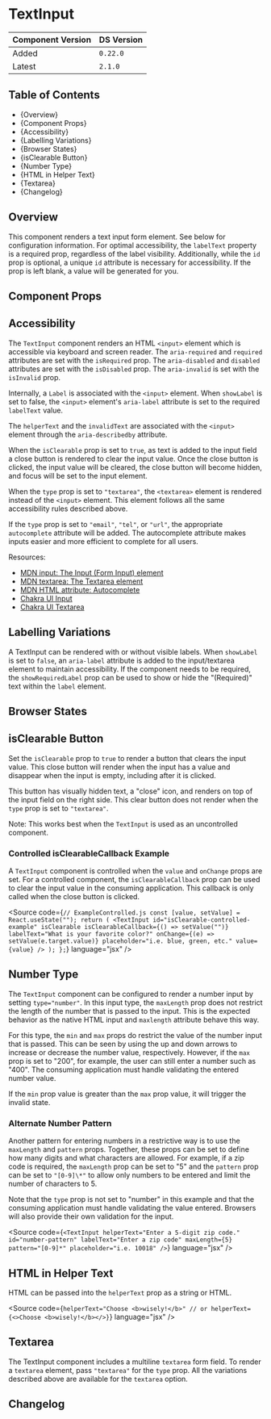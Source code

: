 

<Meta of={TextInputStories} />

# TextInput

| Component Version | DS Version |
| ----------------- | ---------- |
| Added             | `0.22.0`   |
| Latest            | `2.1.0`    |

## Table of Contents

- {<Link href="#overview" target="_self">Overview</Link>}
- {<Link href="#component-props" target="_self">Component Props</Link>}
- {<Link href="#accessibility" target="_self">Accessibility</Link>}
- {<Link href="#labelling-variations" target="_self">Labelling Variations</Link>}
- {<Link href="#browser-states" target="_self">Browser States</Link>}
- {<Link href="#isclearable-button" target="_self">isClearable Button</Link>}
- {<Link href="#number-type" target="_self">Number Type</Link>}
- {<Link href="#html-in-helper-text" target="_self">HTML in Helper Text</Link>}
- {<Link href="#textarea" target="_self">Textarea</Link>}
- {<Link href="#changelog" target="_self">Changelog</Link>}

## Overview

<Description of={TextInputStories} />

This component renders a text input form element. See below for configuration
information. For optimal accessibility, the `labelText` property is a required
prop, regardless of the label visibility. Additionally, while the `id` prop is
optional, a unique `id` attribute is necessary for accessibility. If the prop
is left blank, a value will be generated for you.

## Component Props

<Canvas of={TextInputStories.WithControls} />

<ArgTypes of={TextInputStories.WithControls} />

## Accessibility

The `TextInput` component renders an HTML `<input>` element which is accessible
via keyboard and screen reader. The `aria-required` and `required` attributes are
set with the `isRequired` prop. The `aria-disabled` and `disabled` attributes are
set with the `isDisabled` prop. The `aria-invalid` is set with the `isInvalid`
prop.

Internally, a `Label` is associated with the `<input>` element. When `showLabel`
is set to false, the `<input>` element's `aria-label` attribute is set to the
required `labelText` value.

The `helperText` and the `invalidText` are associated with the `<input>` element
through the `aria-describedby` attribute.

When the `isClearable` prop is set to `true`, as text is added to the input
field a close button is rendered to clear the input value. Once the close button
is clicked, the input value will be cleared, the close button will become hidden,
and focus will be set to the input element.

When the `type` prop is set to `"textarea"`, the `<textarea>` element
is rendered instead of the `<input>` element. This element follows all the same
accessibility rules described above.

If the `type` prop is set to `"email"`, `"tel"`, or `"url"`, the appropriate
`autocomplete` attribute will be added. The autocomplete attribute makes inputs
easier and more efficient to complete for all users.

Resources:

- [MDN input: The Input (Form Input) element](https://developer.mozilla.org/en-US/docs/Web/HTML/Element/input)
- [MDN textarea: The Textarea element](https://developer.mozilla.org/en-US/docs/Web/HTML/Element/textarea)
- [MDN HTML attribute: Autocomplete](https://developer.mozilla.org/en-US/docs/Web/HTML/Attributes/autocomplete)
- [Chakra UI Input](https://chakra-ui.com/docs/components/form/input)
- [Chakra UI Textarea](https://chakra-ui.com/docs/components/form/textarea)

## Labelling Variations

A TextInput can be rendered with or without visible labels. When `showLabel` is
set to `false`, an `aria-label` attribute is added to the input/textarea element
to maintain accessibility. If the component needs to be required, the
`showRequiredLabel` prop can be used to show or hide the "(Required)" text
within the `label` element.

<Canvas of={TextInputStories.LabellingVariations} />

## Browser States

<Canvas of={TextInputStories.BrowserStates} />

## isClearable Button

Set the `isClearable` prop to `true` to render a button that clears the input
value. This close button will render when the input has a value and disappear
when the input is empty, including after it is clicked.

This button has visually hidden text, a "close" icon, and renders on top
of the input field on the right side. This clear button does not render when
the `type` prop is set to `"textarea"`.

Note: This works best when the `TextInput` is used as an uncontrolled component.

<Canvas of={TextInputStories.isClearableButton} />

### Controlled isClearableCallback Example

A `TextInput` component is controlled when the `value` and `onChange` props are
set. For a controlled component, the `isClearableCallback` prop can be used to
clear the input value in the consuming application. This callback is only called
when the close button is clicked.

<Source
  code={`
// ExampleControlled.js
  const [value, setValue] = React.useState("");
  return (
    <TextInput
      id="isClearable-controlled-example"
      isClearable
      isClearableCallback={() => setValue("")}
      labelText="What is your favorite color?"
      onChange={(e) => setValue(e.target.value)}
      placeholder="i.e. blue, green, etc."
      value={value}
    />
  );
};
`}
  language="jsx"
/>

<Canvas of={TextInputStories.ControlledExample} />

## Number Type

The `TextInput` component can be configured to render a number input by setting
`type="number"`. In this input type, the `maxLength` prop does not restrict the
length of the number that is passed to the input. This is the expected behavior
as the native HTML input and `maxlength` attribute behave this way.

For this type, the `min` and `max` props do restrict the value of the number
input that is passed. This can be seen by using the up and down arrows to
increase or decrease the number value, respectively. However, if the `max` prop
is set to "200", for example, the user can still enter a number such as "400".
The consuming application must handle validating the entered number value.

If the `min` prop value is greater than the `max` prop value, it will trigger
the invalid state.

<Canvas of={TextInputStories.NumberType} />

### Alternate Number Pattern

Another pattern for entering numbers in a restrictive way is to use the
`maxLength` and `pattern` props. Together, these props can be set to define how
many digits and what characters are allowed. For example, if a zip code is
required, the `maxLength` prop can be set to "5" and the `pattern` prop can be
set to `"[0-9]\*"` to allow only numbers to be entered and limit the number of
characters to 5.

Note that the `type` prop is not set to "number" in this example and that the
consuming application must handle validating the value entered. Browsers will
also provide their own validation for the input.

<Source
  code={`
<TextInput
  helperText="Enter a 5-digit zip code."
  id="number-pattern"
  labelText="Enter a zip code"
  maxLength={5}
  pattern="[0-9]*"
  placeholder="i.e. 10018"
/>
`}
  language="jsx"
/>

<Canvas of={TextInputStories.AlternateNumberPattern} />

## HTML in Helper Text

HTML can be passed into the `helperText` prop as a string or HTML.

<Source
  code={`
helperText="Choose <b>wisely!</b>"
// or
helperText={<>Choose <b>wisely!</b></>}
`}
  language="jsx"
/>

<Canvas of={TextInputStories.HTMLHelperText} />

## Textarea

The TextInput component includes a multiline `textarea` form field. To render a
`textarea` element, pass `"textarea"` for the `type` prop. All the variations
described above are available for the `textarea` option.

<Canvas of={TextInputStories.Textarea} />

## Changelog

<ComponentChangelogTable changelogData={changelogData} />
